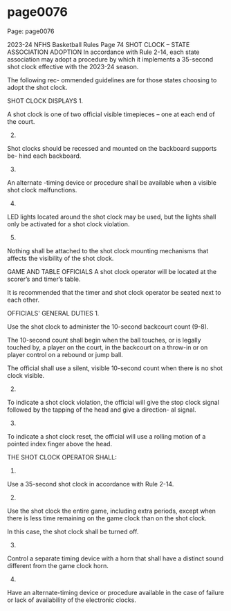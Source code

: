
# page0076

Page: page0076

2023-24 NFHS Basketball Rules Page 74 SHOT CLOCK – STATE ASSOCIATION ADOPTION In accordance with Rule 2-14, each state association may adopt a procedure by which it implements a 35-second shot clock effective with the 2023-24 season.

The following rec- ommended guidelines are for those states choosing to adopt the shot clock.

SHOT CLOCK DISPLAYS 1.

A shot clock is one of two official visible timepieces – one at each end of the court.

2.

Shot clocks should be recessed and mounted on the backboard supports be- hind each backboard.

3.

An alternate -timing device or procedure shall be available when a visible shot clock malfunctions.

4.

LED lights located around the shot clock may be used, but the lights shall only be activated for a shot clock violation.

5.

Nothing shall be attached to the shot clock mounting mechanisms that affects the visibility of the shot clock.

GAME AND TABLE OFFICIALS A shot clock operator will be located at the scorer’s and timer’s table.

It is recommended that the timer and shot clock operator be seated next to each other.

OFFICIALS' GENERAL DUTIES 1.

Use the shot clock to administer the 10-second backcourt count (9-8).

The 10-second count shall begin when the ball touches, or is legally touched by, a player on the court, in the backcourt on a throw-in or on player control on a rebound or jump ball.

The official shall use a silent, visible 10-second count when there is no shot clock visible.

2.

To indicate a shot clock violation, the official will give the stop clock signal followed by the tapping of the head and give a direction- al signal.

3.

To indicate a shot clock reset, the official will use a rolling motion of a pointed index finger above the head.

THE SHOT CLOCK OPERATOR SHALL:

1.

Use a 35-second shot clock in accordance with Rule 2-14.

2.

Use the shot clock the entire game, including extra periods, except when there is less time remaining on the game clock than on the shot clock.

In this case, the shot clock shall be turned off.

3.

Control a separate timing device with a horn that shall have a distinct sound different from the game clock horn.

4.

Have an alternate-timing device or procedure available in the case of failure or lack of availability of the electronic clocks.
  
